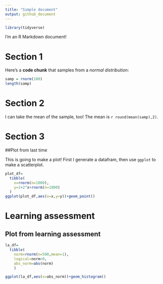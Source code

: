 ```yaml
---
title: "Simple document"
output: github_document
---
```


```r
library(tidyverse)
```



I'm an R Markdown document! 

# Section 1

Here's a **code chunk** that samples from 
a _normal distribution_:

```r
samp = rnorm(100)
length(samp)
```



# Section 2

I can take the mean of the sample, too!
The mean is `r round(mean(samp),2)`.

# Section 3

##Plot from last time

This is going to make a plot! First I generate a datafram, then use `ggplot` to make a scatterplot.


```r
plot_df=
  tibble(
    x=rnorm(n=1000),
    y=1+2^x+rnorm(n=1000)
  )
ggplot(plot_df,aes(x=x,y=y))+geom_point()
```



# Learning assessment

## Plot from learning assessment

```r
la_df=
  tibble(
    norm=rnorm(n=500,mean=1),
    logical=norm>0,
    abs_norm=abs(norm)
    )

ggplot(la_df,aes(x=abs_norm))+geom_histogram()
```

